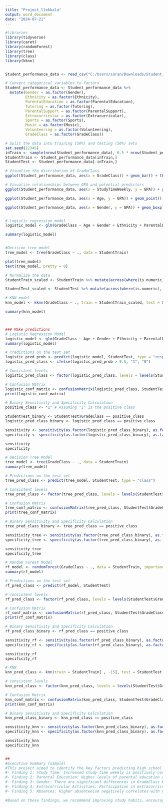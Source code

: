 ---
title: "Project_llekkala"
output: word_document
date: "2024-07-21"
---

```{r}
#libraries
library(tidyverse)
library(caret)
library(randomForest)
library(tree)
library(class)
library(kknn)


Student_performance_data <- read_csv("C:/Users/saran/Downloads/Student_performance_data _.csv")

# Convert categorical variables to factors
Student_performance_data <- Student_performance_data %>%
  mutate(Gender = as.factor(Gender),
         Ethnicity = as.factor(Ethnicity),
         ParentalEducation = as.factor(ParentalEducation),
         Tutoring = as.factor(Tutoring),
         ParentalSupport = as.factor(ParentalSupport),
         Extracurricular = as.factor(Extracurricular),
         Sports = as.factor(Sports),
         Music = as.factor(Music),
         Volunteering = as.factor(Volunteering),
         GradeClass = as.factor(GradeClass))

# Split the data into training (50%) and testing (50%) sets 
set.seed(12345)
inTrain <- sample(nrow(Student_performance_data), 0.5 * nrow(Student_performance_data))
StudentTrain <- Student_performance_data[inTrain,]
StudentTest <- Student_performance_data[-inTrain,]

# Visualize the distribution of GradeClass
ggplot(Student_performance_data, aes(x = GradeClass)) + geom_bar() + theme_minimal() + ggtitle("Distribution of Grade Classes")

# Visualize relationships between GPA and potential predictors
ggplot(Student_performance_data, aes(x = StudyTimeWeekly, y = GPA)) + geom_point() + theme_minimal() + ggtitle("Study Time Weekly vs GPA")

ggplot(Student_performance_data, aes(x = Age, y = GPA)) + geom_point() + theme_minimal() + ggtitle("Age vs GPA")

ggplot(Student_performance_data, aes(x = Gender, y = GPA)) + geom_boxplot() + theme_minimal() + ggtitle("Gender vs GPA")


# Logistic regression model
logistic_model <- glm(GradeClass ~ Age + Gender + Ethnicity + ParentalEducation + StudyTimeWeekly + Absences + Tutoring + ParentalSupport + Extracurricular + Sports + Music + Volunteering, data = StudentTrain, family = "binomial")

summary(logistic_model)


#Decision tree model
tree_model <- tree(GradeClass ~ ., data = StudentTrain)

plot(tree_model)
text(tree_model, pretty = 0)

# Normalize the data
StudentTrain_scaled <- StudentTrain %>% mutate(across(where(is.numeric), scale))

StudentTest_scaled <- StudentTest %>% mutate(across(where(is.numeric), scale))

# KNN model
knn_model <- kknn(GradeClass ~ ., train = StudentTrain_scaled, test = StudentTest_scaled, k = 5, distance = 2, kernel = "rectangular")

summary(knn_model)



### Make predictions
# Logistic Regression Model
logistic_model <- glm(GradeClass ~ Age + Gender + Ethnicity + ParentalEducation + StudyTimeWeekly + Absences + Tutoring + ParentalSupport + Extracurricular + Sports + Music + Volunteering, data = StudentTrain, family = "binomial")
summary(logistic_model)

# Predictions on the test set
logistic_pred_prob <- predict(logistic_model, StudentTest, type = "response")
logistic_pred_class <- ifelse(logistic_pred_prob > 0.5, "1", "0") 

# Consistent levels
logistic_pred_class <- factor(logistic_pred_class, levels = levels(StudentTest$GradeClass))

# Confusion Matrix
logistic_conf_matrix <- confusionMatrix(logistic_pred_class, StudentTest$GradeClass)
print(logistic_conf_matrix)

# Binary Sensitivity and Specificity Calculation
positive_class <- "1" # Assuming "1" is the positive class

StudentTest_binary <- StudentTest$GradeClass == positive_class
logistic_pred_class_binary <- logistic_pred_class == positive_class

sensitivity <- sensitivity(as.factor(logistic_pred_class_binary), as.factor(StudentTest_binary), positive = "TRUE")
specificity <- specificity(as.factor(logistic_pred_class_binary), as.factor(StudentTest_binary), positive = "TRUE")

sensitivity
specificity

# Decision Tree Model
tree_model <- tree(GradeClass ~ ., data = StudentTrain)
summary(tree_model)

# Predictions on the test set
tree_pred_class <- predict(tree_model, StudentTest, type = "class")

# Consistent levels
tree_pred_class <- factor(tree_pred_class, levels = levels(StudentTest$GradeClass))

# Confusion Matrix
tree_conf_matrix <- confusionMatrix(tree_pred_class, StudentTest$GradeClass)
print(tree_conf_matrix)

# Binary Sensitivity and Specificity Calculation
tree_pred_class_binary <- tree_pred_class == positive_class

sensitivity_tree <- sensitivity(as.factor(tree_pred_class_binary), as.factor(StudentTest_binary), positive = "TRUE")
specificity_tree <- specificity(as.factor(tree_pred_class_binary), as.factor(StudentTest_binary), positive = "TRUE")

sensitivity_tree
specificity_tree

# Random Forest Model
rf_model <- randomForest(GradeClass ~ ., data = StudentTrain, importance = TRUE)
summary(rf_model)

# Predictions on the test set
rf_pred_class <- predict(rf_model, StudentTest)

# consistent levels
rf_pred_class <- factor(rf_pred_class, levels = levels(StudentTest$GradeClass))

# Confusion Matrix
rf_conf_matrix <- confusionMatrix(rf_pred_class, StudentTest$GradeClass)
print(rf_conf_matrix)

# Binary Sensitivity and Specificity Calculation
rf_pred_class_binary <- rf_pred_class == positive_class

sensitivity_rf <- sensitivity(as.factor(rf_pred_class_binary), as.factor(StudentTest_binary), positive = "TRUE")
specificity_rf <- specificity(as.factor(rf_pred_class_binary), as.factor(StudentTest_binary), positive = "TRUE")

sensitivity_rf
specificity_rf

# KNN
knn_pred_class <- knn(train = StudentTrain[ , -15], test = StudentTest[ , -15], cl = StudentTrain$GradeClass, k = 3)

# consistent levels
knn_pred_class <- factor(knn_pred_class, levels = levels(StudentTest$GradeClass))

# Confusion Matrix
knn_conf_matrix <- confusionMatrix(knn_pred_class, StudentTest$GradeClass)
print(knn_conf_matrix)

# Binary Sensitivity and Specificity Calculation
knn_pred_class_binary <- knn_pred_class == positive_class

sensitivity_knn <- sensitivity(as.factor(knn_pred_class_binary), as.factor(StudentTest_binary), positive = "TRUE")
specificity_knn <- specificity(as.factor(knn_pred_class_binary), as.factor(StudentTest_binary), positive = "TRUE")

sensitivity_knn
specificity_knn


##
#Executive Summary (sample)
#This project aimed to identify the key factors predicting high school students' academic performance, measured by GradeClass, using logistic regression, decision tree, and KNN models. Our key findings are as follows:
#- Finding 1: Study Time: Increased study time weekly is positively correlated with higher GradeClass, suggesting that consistent study habits are crucial for academic success.
#- Finding 2: Parental Education: Higher levels of parental education are associated with higher GradeClass, indicating the influence of parental background on student performance.
#- Finding 3: Gender: There are significant differences in GradeClass between male and female students.
#- Finding 4: Extracurricular Activities: Participation in extracurricular activities positively correlates with GradeClass, highlighting the benefits of a well-rounded education.
#- Finding 5: Absences: Higher absenteeism negatively correlates with GradeClass, emphasizing the importance of regular attendance.

#Based on these findings, we recommend improving study habits, encouraging parental involvement in education, promoting extracurricular activities, and addressing absenteeism to enhance student performance.

```

